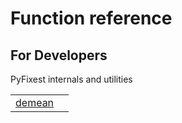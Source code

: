 # Function reference {.doc .doc-index}

## For Developers

PyFixest internals and utilities

| | |
| --- | --- |
| [demean](demean.qmd#pyfixest.demean) |  |